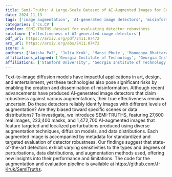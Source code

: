 ```yaml
---
title: Semi-Truths: A Large-Scale Dataset of AI-Augmented Images for Evaluating Robustness of AI-Generated Image detectors
date: 2024_11_13
tags: ['image augmentation', 'AI-generated image detectors', 'misinformation', 'metadata for evaluation', 'dataset creation', 'robustness evaluation', 'text-to-image diffusion models']
categories: ['cs.CV']
problem: SEMI-TRUTHS dataset for evaluating detector robustness
solution: ['effectiveness of AI-generated image detectors']
pdf_url: https://arxiv.org/pdf/2411.07472
arx_url: https://arxiv.org/abs/2411.07472
score: 4
authors: ['Anisha Pal', 'Julia Kruk', 'Mansi Phute', 'Manognya Bhattaram', 'Diyi Yang', 'Duen Horng Chau', 'Judy Hoffman']
affiliations_aligned: ['Georgia Institute of Technology', 'Georgia Institute of Technology', 'Georgia Institute of Technology', 'Georgia Institute of Technology', 'Stanford University', 'Georgia Institute of Technology', 'Georgia Institute of Technology']
affiliations: ['Stanford University', 'Georgia Institute of Technology']
---
```



Text-to-image diffusion models have impactful applications in art, design, and entertainment, yet these technologies also pose significant risks by enabling the creation and dissemination of misinformation. Although recent advancements have produced AI-generated image detectors that claim robustness against various augmentations, their true effectiveness remains uncertain. Do these detectors reliably identify images with different levels of augmentation? Are they biased toward specific scenes or data distributions? To investigate, we introduce SEMI-TRUTHS, featuring 27,600 real images, 223,400 masks, and 1,472,700 AI-augmented images that feature targeted and localized perturbations produced using diverse augmentation techniques, diffusion models, and data distributions. Each augmented image is accompanied by metadata for standardized and targeted evaluation of detector robustness. Our findings suggest that state-of-the-art detectors exhibit varying sensitivities to the types and degrees of perturbations, data distributions, and augmentation methods used, offering new insights into their performance and limitations. The code for the augmentation and evaluation pipeline is available at https://github.com/J-Kruk/SemiTruths.